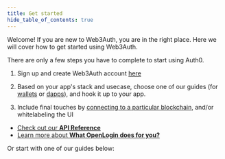 ```yaml
---
title: Get started
hide_table_of_contents: true
---
```



Welcome! If you are new to Web3Auth, you are in the right place. Here we will cover how to get started using Web3Auth.

There are only a few steps you have to complete to start using Auth0.

1. Sign up and create Web3Auth account [here](https://developer.tor.us/)

2. Based on your app's stack and usecase, choose one of our guides (for [wallets](/guides#wallets) or [dapps](/guides#dapps)), and hook it up to your app.

3. Include final touches by [connecting to a particular blockchain](/guides#blockchains), and/or whitelabeling the UI

- [Check out our **API Reference**](api-reference/installation)
- [Learn more about **What OpenLogin does for you?**](what-is-openlogin)

Or start with one of our guides below:

<GetStartedCards />
